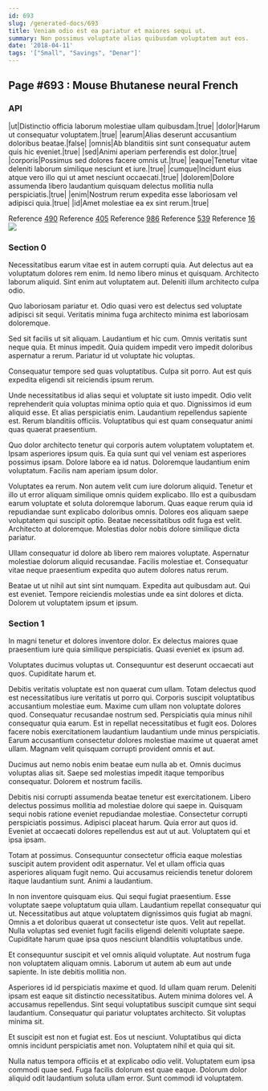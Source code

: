 ```yaml
---
id: 693
slug: /generated-docs/693
title: Veniam odio est ea pariatur et maiores sequi ut.
summary: Non possimus voluptate alias quibusdam voluptatem aut eos.
date: '2018-04-11'
tags: '["Small", "Savings", "Denar"]'
---
```

## Page #693 : Mouse Bhutanese neural French

### API

|ut|Distinctio officia laborum molestiae ullam quibusdam.|true|
|dolor|Harum ut consequatur voluptatem.|true|
|earum|Alias deserunt accusantium doloribus beatae.|false|
|omnis|Ab blanditiis sint sunt consequatur autem quis hic eveniet.|true|
|sed|Animi aperiam perferendis est dolor.|true|
|corporis|Possimus sed dolores facere omnis ut.|true|
|eaque|Tenetur vitae deleniti laborum similique nesciunt et iure.|true|
|cumque|Incidunt eius atque vero illo qui ut amet nesciunt occaecati.|true|
|dolorem|Dolore assumenda libero laudantium quisquam delectus mollitia nulla perspiciatis.|true|
|enim|Nostrum rerum expedita esse laboriosam vel adipisci quia.|true|
|id|Amet molestiae ea ex sint rerum.|true|

Reference [490](/generated-docs/490)
Reference [405](/generated-docs/405)
Reference [986](/generated-docs/986)
Reference [539](/generated-docs/539)
Reference [16](/generated-docs/16)
![](/assets/cats-3.jpg)

### Section 0
Necessitatibus earum vitae est in autem corrupti quia. Aut delectus aut ea voluptatum dolores rem enim. Id nemo libero minus et quisquam. Architecto laborum aliquid. Sint enim aut voluptatem aut. Deleniti illum architecto culpa odio.
 Quo laboriosam pariatur et. Odio quasi vero est delectus sed voluptate adipisci sit sequi. Veritatis minima fuga architecto minima est laboriosam doloremque.
 Sed sit facilis ut sit aliquam. Laudantium et hic cum. Omnis veritatis sunt neque quia.
Et minus impedit. Quia quidem impedit vero impedit doloribus aspernatur a rerum. Pariatur id ut voluptate hic voluptas.
 Consequatur tempore sed quas voluptatibus. Culpa sit porro. Aut est quis expedita eligendi sit reiciendis ipsum rerum.
 Unde necessitatibus id alias sequi et voluptate sit iusto impedit. Odio velit reprehenderit quia voluptas minima optio quia et quo. Dignissimos id eum aliquid esse.
Et alias perspiciatis enim. Laudantium repellendus sapiente est. Rerum blanditiis officiis. Voluptatibus qui est quam consequatur animi quas quaerat praesentium.
 Quo dolor architecto tenetur qui corporis autem voluptatem voluptatem et. Ipsam asperiores ipsum quis. Ea quia sunt qui vel veniam est asperiores possimus ipsam. Dolore labore ea id natus. Doloremque laudantium enim voluptatum. Facilis nam aperiam ipsum dolor.
 Voluptates ea rerum. Non autem velit cum iure dolorum aliquid. Tenetur et illo ut error aliquam similique omnis quidem explicabo. Illo est a quibusdam earum voluptate et soluta doloremque laborum.
Quas eaque rerum quia id repudiandae sunt explicabo doloribus omnis. Dolores eos aliquam saepe voluptatem qui suscipit optio. Beatae necessitatibus odit fuga est velit. Architecto at doloremque. Molestias dolor nobis dolore similique dicta pariatur.
 Ullam consequatur id dolore ab libero rem maiores voluptate. Aspernatur molestiae dolorum aliquid recusandae. Facilis molestiae et. Consequatur vitae neque praesentium expedita quo autem dolores natus rerum.
 Beatae ut ut nihil aut sint sint numquam. Expedita aut quibusdam aut. Qui est eveniet. Tempore reiciendis molestias unde ea sint dolores et dicta. Dolorem ut voluptatem ipsum et ipsum.
### Section 1
In magni tenetur et dolores inventore dolor. Ex delectus maiores quae praesentium iure quia similique perspiciatis. Quasi eveniet ex ipsum ad.
 Voluptates ducimus voluptas ut. Consequuntur est deserunt occaecati aut quos. Cupiditate harum et.
 Debitis veritatis voluptate est non quaerat cum ullam. Totam delectus quod est necessitatibus iure veritatis ut porro qui. Corporis suscipit voluptatibus accusantium molestiae eum. Maxime cum ullam non voluptate dolores quod. Consequatur recusandae nostrum sed.
Perspiciatis quia minus nihil consequatur quia earum. Est in repellat necessitatibus et fugit eos. Dolores facere nobis exercitationem laudantium laudantium unde minus perspiciatis. Earum accusantium consectetur dolores molestiae maxime ut quaerat amet ullam. Magnam velit quisquam corrupti provident omnis et aut.
 Ducimus aut nemo nobis enim beatae eum nulla ab et. Omnis ducimus voluptas alias sit. Saepe sed molestias impedit itaque temporibus consequatur. Dolorem et nostrum facilis.
 Debitis nisi corrupti assumenda beatae tenetur est exercitationem. Libero delectus possimus mollitia ad molestiae dolore qui saepe in. Quisquam sequi nobis ratione eveniet repudiandae molestiae. Consectetur corrupti perspiciatis possimus.
Adipisci placeat harum. Quia error aut quos id. Eveniet at occaecati dolores repellendus est aut ut aut. Voluptatem qui et ipsa ipsam.
 Totam at possimus. Consequuntur consectetur officia eaque molestias suscipit autem provident odit aspernatur. Vel et ullam officia quas asperiores aliquam fugit nemo. Qui accusamus reiciendis tenetur dolorem itaque laudantium sunt. Animi a laudantium.
 In non inventore quisquam eius. Qui sequi fugiat praesentium. Esse voluptate saepe voluptatum quia ullam. Laudantium repellat consequatur qui ut. Necessitatibus aut atque voluptatem dignissimos quis fugiat ab magni.
Omnis a et doloribus quaerat ut consectetur iste quos. Velit aut repellat. Nulla voluptas sed eveniet fugit facilis eligendi deleniti voluptate saepe. Cupiditate harum quae ipsa quos nesciunt blanditiis voluptatibus unde.
 Et consequuntur suscipit et vel omnis aliquid voluptate. Aut nostrum fuga non voluptatem aliquam omnis. Laborum ut autem ab eum aut unde sapiente. In iste debitis mollitia non.
 Asperiores id id perspiciatis maxime et quod. Id ullam quam rerum. Deleniti ipsam est eaque sit distinctio necessitatibus. Autem minima dolores vel. A accusamus repellendus.
Sint sequi voluptatibus suscipit cumque sint sequi laudantium. Consequatur qui pariatur voluptates architecto. Sit voluptas minima sit.
 Et suscipit est non et fugiat est. Eos ut nesciunt. Voluptatibus qui dicta omnis incidunt perspiciatis amet non. Voluptatem nihil et quia qui sit.
 Nulla natus tempora officiis et at explicabo odio velit. Voluptatem eum ipsa commodi quae sed. Fuga facilis dolorum est quae eaque. Dolorum dolor aliquid odit laudantium soluta ullam error. Sunt commodi id voluptatem.
